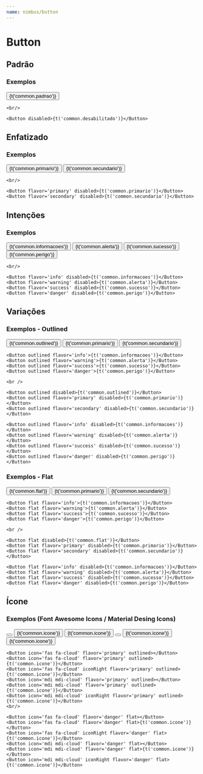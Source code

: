 ```yaml
---
name: nimbus/button
---
```



# **Button**



<PropsTable of={Button} />



## Padrão
### Exemplos

<Playground>
    <Button>{t('common.padrao')}</Button>

    <br/>

    <Button disabled>{t('common.desabilitado')}</Button>
</Playground>


## Enfatizado
### Exemplos

<Playground>
    <Button flavor='primary'>{t('common.primario')}</Button>
    <Button flavor='secondary'>{t('common.secundario')}</Button>

    <br/>

    <Button flavor='primary' disabled>{t('common.primario')}</Button>
    <Button flavor='secondary' disabled>{t('common.secundario')}</Button>
</Playground>

## Intenções
### Exemplos

<Playground>
    <Button flavor='info'>{t('common.informacoes')}</Button>
    <Button flavor='warning'>{t('common.alerta')}</Button>
    <Button flavor='success'>{t('common.sucesso')}</Button>
    <Button flavor='danger'>{t('common.perigo')}</Button>

    <br/>

    <Button flavor='info' disabled>{t('common.informacoes')}</Button>
    <Button flavor='warning' disabled>{t('common.alerta')}</Button>
    <Button flavor='success' disabled>{t('common.sucesso')}</Button>
    <Button flavor='danger' disabled>{t('common.perigo')}</Button>
</Playground>



## Variações
### Exemplos - Outlined

<Playground>
    <Button outlined>{t('common.outlined')}</Button>
    <Button outlined flavor='primary'>{t('common.primario')}</Button>
    <Button outlined flavor='secondary'>{t('common.secundario')}</Button>

    <Button outlined flavor='info'>{t('common.informacoes')}</Button>
    <Button outlined flavor='warning'>{t('common.alerta')}</Button>
    <Button outlined flavor='success'>{t('common.sucesso')}</Button>
    <Button outlined flavor='danger'>{t('common.perigo')}</Button>

    <br />

    <Button outlined disabled>{t('common.outlined')}</Button>
    <Button outlined flavor='primary' disabled>{t('common.primario')}</Button>
    <Button outlined flavor='secondary' disabled>{t('common.secundario')}</Button>

    <Button outlined flavor='info' disabled>{t('common.informacoes')}</Button>
    <Button outlined flavor='warning' disabled>{t('common.alerta')}</Button>
    <Button outlined flavor='success' disabled>{t('common.sucesso')}</Button>
    <Button outlined flavor='danger' disabled>{t('common.perigo')}</Button>



</Playground>

### Exemplos - Flat

<Playground>
    <Button flat>{t('common.flat')}</Button>
    <Button flat flavor='primary'>{t('common.primario')}</Button>
    <Button flat flavor='secondary'>{t('common.secundario')}</Button>

    <Button flat flavor='info'>{t('common.informacoes')}</Button>
    <Button flat flavor='warning'>{t('common.alerta')}</Button>
    <Button flat flavor='success'>{t('common.sucesso')}</Button>
    <Button flat flavor='danger'>{t('common.perigo')}</Button>

    <br />

    <Button flat disabled>{t('common.flat')}</Button>
    <Button flat flavor='primary' disabled>{t('common.primario')}</Button>
    <Button flat flavor='secondary' disabled>{t('common.secundario')}</Button>

    <Button flat flavor='info' disabled>{t('common.informacoes')}</Button>
    <Button flat flavor='warning' disabled>{t('common.alerta')}</Button>
    <Button flat flavor='success' disabled>{t('common.sucesso')}</Button>
    <Button flat flavor='danger' disabled>{t('common.perigo')}</Button>

</Playground>

## Ícone
### Exemplos (Font Awesome Icons / Material Desing Icons)

<Playground>
    <Button icon='fas fa-cloud'></Button>
    <Button icon='fas fa-cloud'>{t('common.icone')}</Button>
    <Button icon='fas fa-cloud' iconRight>{t('common.icone')}</Button>
    <Button icon='mdi mdi-cloud'></Button>
    <Button icon='mdi mdi-cloud'>{t('common.icone')}</Button>
    <Button icon='mdi mdi-cloud' iconRight>{t('common.icone')}</Button>
    <br/>

    <Button icon='fas fa-cloud' flavor='primary' outlined></Button>
    <Button icon='fas fa-cloud' flavor='primary' outlined>{t('common.icone')}</Button>
    <Button icon='fas fa-cloud' iconRight flavor='primary' outlined>{t('common.icone')}</Button>
    <Button icon='mdi mdi-cloud' flavor='primary' outlined></Button>
    <Button icon='mdi mdi-cloud' flavor='primary' outlined>{t('common.icone')}</Button>
    <Button icon='mdi mdi-cloud' iconRight flavor='primary' outlined>{t('common.icone')}</Button>
    <br/>

    <Button icon='fas fa-cloud' flavor='danger' flat></Button>
    <Button icon='fas fa-cloud' flavor='danger' flat>{t('common.icone')}</Button>
    <Button icon='fas fa-cloud' iconRight flavor='danger' flat>{t('common.icone')}</Button>
    <Button icon='mdi mdi-cloud' flavor='danger' flat></Button>
    <Button icon='mdi mdi-cloud' flavor='danger' flat>{t('common.icone')}</Button>
    <Button icon='mdi mdi-cloud' iconRight flavor='danger' flat>{t('common.icone')}</Button>
</Playground>

